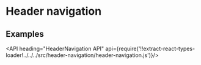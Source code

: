 <!--
Copyright (c) 2018 Uber Technologies, Inc.

This source code is licensed under the MIT license found in the
LICENSE file in the root directory of this source tree.
-->




# Header navigation

## Examples

<Example title="Basic Usage" path="examples/header-navigation/basic.js">
  <BasicHeader />
</Example>

<Example title="Header Navigation with Search" path="examples/header-navigation/with-search.js">
  <WithSearch />
</Example>

<API heading="HeaderNavigation API" api={require('!!extract-react-types-loader!../../../src/header-navigation/header-navigation.js')}/>

